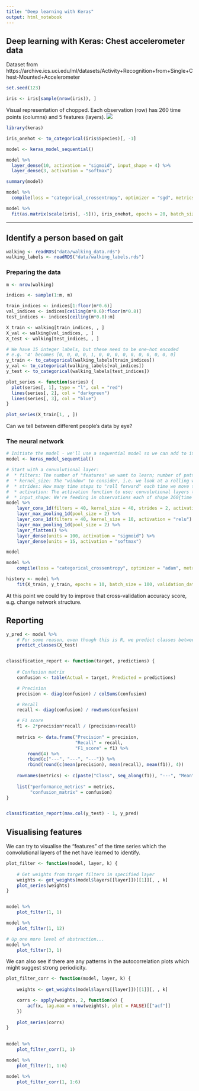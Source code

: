 ```yaml
---
title: "Deep learning with Keras"
output: html_notebook
---
```



## Deep learning with Keras: Chest accelerometer data

Dataset from https://archive.ics.uci.edu/ml/datasets/Activity+Recognition+from+Single+Chest-Mounted+Accelerometer


```r
set.seed(123)

iris <- iris[sample(nrow(iris)), ]
```

Visual representation of chopped. Each observation (row) has 260 time points (columns) and 5 features (layers).
![](../tensor.png)

```r
library(keras)

iris_onehot <- to_categorical(iris$Species)[, -1]
```


```r

model <- keras_model_sequential()

model %>%
  layer_dense(10, activation = "sigmoid", input_shape = 4) %>%
  layer_dense(3, activation = "softmax")
```

```r
summary(model)
```


```r
model %>%
  compile(loss = "categorical_crossentropy", optimizer = "sgd", metrics = c("accuracy"))

```

```r
model %>%
  fit(as.matrix(scale(iris[, -5])), iris_onehot, epochs = 20, batch_size = 20, validation_split = 0.2)
```

---

## Identify a person based on gait

```r
walking <- readRDS("data/walking_data.rds")
walking_labels <- readRDS("data/walking_labels.rds")
```

### Preparing the data

```r
m <- nrow(walking)

indices <- sample(1:m, m)

train_indices <- indices[1:floor(m*0.6)]
val_indices <- indices[ceiling(m*0.6):floor(m*0.8)]
test_indices <- indices[ceiling(m*0.8):m]
```

```r
X_train <- walking[train_indices, , ]
X_val <- walking[val_indices, , ]
X_test <- walking[test_indices, , ]

# We have 15 integer labels, but these need to be one-hot encoded
# e.g. '4' becomes [0, 0, 0, 0, 1, 0, 0, 0, 0, 0, 0, 0, 0, 0, 0]
y_train <- to_categorical(walking_labels[train_indices])
y_val <- to_categorical(walking_labels[val_indices])
y_test <- to_categorical(walking_labels[test_indices])
```


```r
plot_series <- function(series) {
  plot(series[, 1], type = "l", col = "red")
  lines(series[, 2], col = "darkgreen")
  lines(series[, 3], col = "blue")
}

plot_series(X_train[1, , ])
```

Can we tell between different people's data by eye?


### The neural network

```r
# Initiate the model - we'll use a sequential model so we can add to it
model <- keras_model_sequential()

# Start with a convolutional layer:
#  * filters: The number of "features" we want to learn; number of patterns to try to identify
#  * kernel_size: The "window" to consider, i.e. we look at a rolling window captuiring [kernel_size] time points at once
#  * strides: How many time steps to "roll forward" each time we move the window
#  * activation: The activation function to use; convolutional layers typically use REctified Linear Unit function
#  * input_shape: We're feeding in observations each of shape 260{time points}*3{directional acceleration features}
model %>%
    layer_conv_1d(filters = 40, kernel_size = 40, strides = 2, activation = "relu", input_shape = c(260, 3)) %>%
    layer_max_pooling_1d(pool_size = 2) %>%
    layer_conv_1d(filters = 40, kernel_size = 10, activation = "relu") %>%
    layer_max_pooling_1d(pool_size = 2) %>%
    layer_flatten() %>%
    layer_dense(units = 100, activation = "sigmoid") %>%
    layer_dense(units = 15, activation = "softmax")

model
```

```r
model %>%
    compile(loss = "categorical_crossentropy", optimizer = "adam", metrics = c("accuracy"))
```

```r
history <- model %>%
    fit(X_train, y_train, epochs = 10, batch_size = 100, validation_data = list(X_val, y_val), verbose = 1)
```

At this point we could try to improve that cross-validation accuracy score, e.g. change network structure.


## Reporting


```r
y_pred <- model %>%
    # For some reason, even though this is R, we predict classes between 0 and 14...
    predict_classes(X_test)


classification_report <- function(target, predictions) {
    
    # Confusion matrix
    confusion <- table(Actual = target, Predicted = predictions)

    # Precision
    precision <- diag(confusion) / colSums(confusion)

    # Recall
    recall <- diag(confusion) / rowSums(confusion)

    # F1 score
    f1 <- 2*precision*recall / (precision+recall)
    
    metrics <- data.frame("Precision" = precision,
                          "Recall" = recall,
                          "F1_score" = f1) %>%
        round(4) %>%
        rbind(c("---", "---", "---")) %>%
        rbind(round(c(mean(precision), mean(recall), mean(f1)), 4))
    
    rownames(metrics) <- c(paste("Class", seq_along(f1)), "---", "Mean")
    
    list("performance_metrics" = metrics,
         "confusion_matrix" = confusion)
}


classification_report(max.col(y_test) - 1, y_pred)
```



## Visualising features

We can try to visualise the "features" of the time series which the convolutional layers of the net have learned to identify.

```r
plot_filter <- function(model, layer, k) {
    
    # Get weights from target filters in specified layer
    weights <- get_weights(model$layers[[layer]])[[1]][, , k]
    plot_series(weights)
}


model %>%
    plot_filter(1, 1)

model %>%
    plot_filter(1, 12)

# Up one more level of abstraction...
model %>%
    plot_filter(3, 1)
```


We can also see if there are any patterns in the autocorrelation plots which might suggest strong periodicity.


```r
plot_filter_corr <- function(model, layer, k) {
    
    weights <- get_weights(model$layers[[layer]])[[1]][, , k]

    corrs <- apply(weights, 2, function(x) {
        acf(x, lag.max = nrow(weights), plot = FALSE)[["acf"]]
    })
    
    plot_series(corrs)
}

    
model %>%
    plot_filter_corr(1, 1)
```



```r
model %>%
    plot_filter(1, 1:6)

model %>%
    plot_filter_corr(1, 1:6)
```

